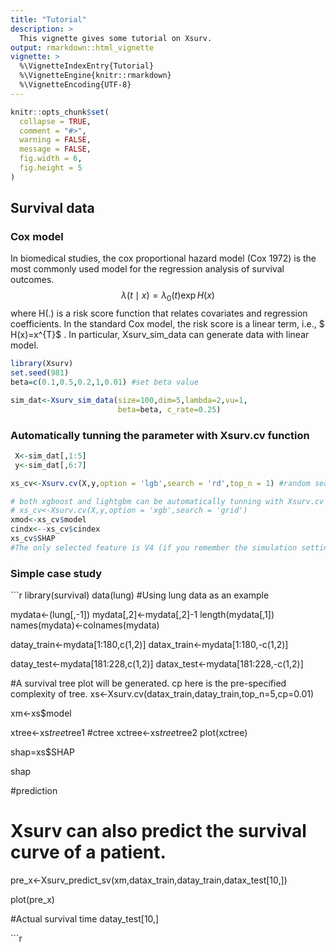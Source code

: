 ```yaml
---
title: "Tutorial"
description: >
  This vignette gives some tutorial on Xsurv.
output: rmarkdown::html_vignette
vignette: >
  %\VignetteIndexEntry{Tutorial}
  %\VignetteEngine{knitr::rmarkdown}
  %\VignetteEncoding{UTF-8}
---
```


```r
knitr::opts_chunk$set(
  collapse = TRUE,
  comment = "#>",
  warning = FALSE,
  message = FALSE,
  fig.width = 6,
  fig.height = 5
)

```

## Survival data

### Cox model
In biomedical studies, the cox proportional hazard model (Cox 1972) is the most commonly used model for the regression analysis of survival outcomes.
 $$ \lambda (t \mid x) = \lambda_{0}(t) \exp{H(x)} $$
where H(.) is a risk score function that relates covariates and regression coefficients. In the standard Cox model, the risk score is a linear term, i.e., $ H(x)=x^{T}\beta$ . In particular, Xsurv_sim_data can generate data with linear model.

```r
library(Xsurv)
set.seed(981)
beta=c(0.1,0.5,0.2,1,0.01) #set beta value

sim_dat<-Xsurv_sim_data(size=100,dim=5,lambda=2,vu=1, 
                        beta=beta, c_rate=0.25) 
```
### Automatically tunning the parameter with Xsurv.cv function

```r

 X<-sim_dat[,1:5]
 y<-sim_dat[,6:7]

xs_cv<-Xsurv.cv(X,y,option = 'lgb',search = 'rd',top_n = 1) #random search tunning parameter with lightgbm model


```

```r
# both xgboost and lightgbm can be automatically tunning with Xsurv.cv
# xs_cv<-Xsurv.cv(X,y,option = 'xgb',search = 'grid') 
xmod<-xs_cv$model
cindx<--xs_cv$cindex
xs_cv$SHAP
#The only selected feature is V4 (if you remember the simulation setting beta=c(0.1,0.5,0.2,1,0.01), V4 is the only one not close to 0.)
```
### Simple case study
```r
library(survival)
data(lung) #Using lung data as an example

mydata<-(lung[,-1])
mydata[,2]<-mydata[,2]-1
length(mydata[,1])
names(mydata)<-colnames(mydata)

datay_train<-mydata[1:180,c(1,2)] 
datax_train<-mydata[1:180,-c(1,2)]


datay_test<-mydata[181:228,c(1,2)]
datax_test<-mydata[181:228,-c(1,2)]

#A survival tree plot will be generated. cp here is the pre-specified complexity of tree.
xs<-Xsurv.cv(datax_train,datay_train,top_n=5,cp=0.01)

xm<-xs$model

xtree<-xs$tree$tree1
#ctree
xctree<-xs$tree$tree2
plot(xctree)


shap=xs$SHAP

shap

#prediction

# Xsurv can also  predict the survival curve of a patient.

pre_x<-Xsurv_predict_sv(xm,datax_train,datay_train,datax_test[10,])

plot(pre_x)

#Actual survival time
datay_test[10,]

```r
